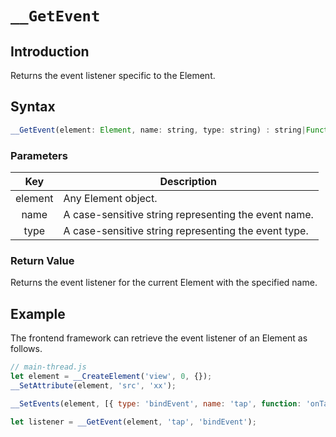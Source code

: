 # `__GetEvent`

## Introduction

Returns the event listener specific to the Element.

## Syntax

```jsx
__GetEvent(element: Element, name: string, type: string) : string|Function|undefined;
```

### Parameters

|   Key   | Description                                          |
| :-----: | ---------------------------------------------------- |
| element | Any Element object.                                  |
|  name   | A case-sensitive string representing the event name. |
|  type   | A case-sensitive string representing the event type. |

### Return Value

Returns the event listener for the current Element with the specified name.

## Example

The frontend framework can retrieve the event listener of an Element as follows.

```jsx
// main-thread.js
let element = __CreateElement('view', 0, {});
__SetAttribute(element, 'src', 'xx');

__SetEvents(element, [{ type: 'bindEvent', name: 'tap', function: 'onTap' }]);

let listener = __GetEvent(element, 'tap', 'bindEvent');
```
